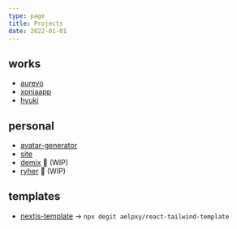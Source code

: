 ```yaml
---
type: page
title: Projects
date: 2022-01-01
---
```



<h2>works</h2>

- [aurevo](https://aurevo.us/)
- [xoniaapp](https://app.xoniaapp.com/)
- [hyuki](https://github.com/hyukidev)

<h2>personal</h2>

- [avatar-generator](https://github.com/Aelpxy/avatar-generator)
- [site](https://aelpxy.space/)
- [demix](https://github.com/Aelpxy/demix) 🚧 (WIP)
- [ryher](https://github.com/aelpxy/ryher) 🚧 (WIP)

<h2>templates</h2>

- [nextjs-template](https://react-tailwind-template-five.vercel.app/) -> `npx degit aelpxy/react-tailwind-template`
